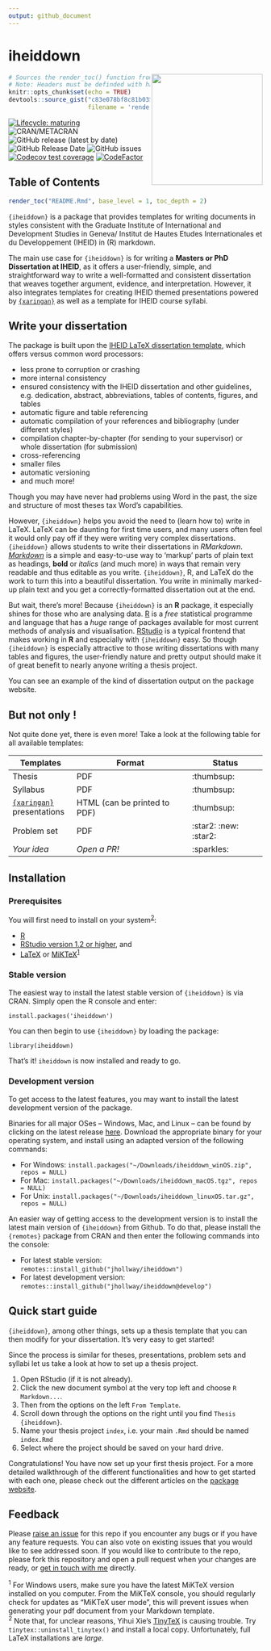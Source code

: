 ```yaml
---
output: github_document
---
```


# iheiddown 
<img src="man/figures/iheiddown.png" align="right" width="220"/>

```r
# Sources the render_toc() function from Garrick Aden Buie
# Note: Headers must be definded with hashtags for correct parsing
knitr::opts_chunk$set(echo = TRUE)
devtools::source_gist("c83e078bf8c81b035e32c3fc0cf04ee8", 
                      filename = 'render_toc.R')
```

<!-- badges: start -->
[![Lifecycle: maturing](https://img.shields.io/badge/lifecycle-maturing-blue.svg)](https://lifecycle.r-lib.org/articles/stages.html#maturing)
![CRAN/METACRAN](https://img.shields.io/cran/v/iheiddown)
![GitHub release (latest by date)](https://img.shields.io/github/v/release/jhollway/iheiddown)
![GitHub Release Date](https://img.shields.io/github/release-date/jhollway/iheiddown)
![GitHub issues](https://img.shields.io/github/issues-raw/jhollway/iheiddown)
<!-- [![HitCount](http://hits.dwyl.com/jhollway/iheiddown.svg)](http://hits.dwyl.com/jhollway/iheiddown) -->
[![Codecov test coverage](https://codecov.io/gh/jhollway/iheiddown/branch/main/graph/badge.svg)](https://codecov.io/gh/jhollway/iheiddown?branch=main)
[![CodeFactor](https://www.codefactor.io/repository/github/jhollway/iheiddown/badge/main)](https://www.codefactor.io/repository/github/jhollway/iheiddown/overview/main)
<!-- ![GitHub All Releases](https://img.shields.io/github/downloads/jhollway/iheiddown/total) -->
<!-- badges: end -->

## Table of Contents

```r
render_toc("README.Rmd", base_level = 1, toc_depth = 2)
```

`{iheiddown}` is a package that provides templates for writing documents
in styles consistent with the Graduate Institute of International and Development Studies in Geneva/
Institut de Hautes Etudes Internationales et du Developpement (IHEID)
in (R) markdown.

The main use case for `{iheiddown}` is for writing
a **Masters or PhD Dissertation at IHEID**,
as it offers a user-friendly, simple, and straightforward way
to write a well-formatted and consistent dissertation
that weaves together argument, evidence, and interpretation. However, it also
integrates templates for creating IHEID themed presentations powered by
[`{xaringan}`](https://github.com/yihui/xaringan) as well as a template for
IHEID course syllabi.

## Write your dissertation 

The package is built upon the [IHEID LaTeX dissertation template](https://github.com/jhollway/iheidmytex),
which offers versus common word processors:

- less prone to corruption or crashing
- more internal consistency
- ensured consistency with the IHEID dissertation and other guidelines, e.g. dedication, abstract, abbreviations, 
tables of contents, figures, and tables
- automatic figure and table referencing
- automatic compilation of your references and bibliography (under different styles)
- compilation chapter-by-chapter (for sending to your supervisor) or whole dissertation (for submission)
- cross-referencing
- smaller files
- automatic versioning
- and much more!

Though you may have never had problems using Word in the past, 
the size and structure of most theses tax Word's capabilities. 

However, `{iheiddown}` helps you avoid the need to (learn how to) write in LaTeX.
LaTeX can be daunting for first time users, 
and many users often feel it would only pay off if they were writing very complex dissertations.
`{iheiddown}` allows students to write their dissertations in _RMarkdown_.
[_Markdown_](https://www.markdownguide.org) is a simple and easy-to-use way to 'markup' parts of plain text as headings, **bold** or *italics*
(and much more) in ways that remain very readable and thus editable as you write.
`{iheiddown}`, R, and LaTeX do the work to turn this into a beautiful dissertation.
You write in minimally marked-up plain text and you get a correctly-formatted dissertation out at the end.

But wait, there's more!
Because `{iheiddown}` is an **R** package,
it especially shines for those who are analysing data.
[R](https://www.r-project.org) is a *free* statistical programme and language 
that has a *huge* range of packages available for most current methods of analysis and visualisation.
[RStudio](https://www.rstudio.com) is a typical frontend that makes working in **R**
and especially with `{iheiddown}` easy.
So though `{iheiddown}` is especially attractive to those writing dissertations with many tables and figures,
the user-friendly nature and pretty output should make it of great benefit to nearly anyone writing a thesis project.

You can see an example of the kind of dissertation output on the package website.

## But not only !

Not quite done yet, there is even more! Take a look at the following table for
all available templates:

| Templates        | Format                       | Status             |
| ---------------- | ---------------------------- | ------------------ |
| Thesis           | PDF                          | :thumbsup: |
| Syllabus         | PDF                          | :thumbsup: |
| [`{xaringan}`](https://github.com/yihui/xaringan) presentations    | HTML (can be printed to PDF) | :thumbsup: |
| Problem set      | PDF                          | :star2: :new: :star2: |
| *Your idea*      | *Open a PR!*                          | :sparkles: |


## Installation

### Prerequisites

You will first need to install on your system<sup>[2](#myfootnote2)</sup>:

- [R](https://cran.r-project.org)
- [RStudio version 1.2 or higher](https://www.rstudio.com/products/rstudio/download/#download), and 
- [LaTeX](https://www.latex-project.org/get/) or [MiKTeX](https://miktex.org/howto/install-miktex/)<sup>[1](#myfootnote1)</sup>

### Stable version

The easiest way to install the latest stable version of `{iheiddown}` is via CRAN.
Simply open the R console and enter:

`install.packages('iheiddown')`

You can then begin to use `{iheiddown}` by loading the package:

`library(iheiddown)`

That's it! `iheiddown` is now installed and ready to go.

### Development version

To get access to the latest features, you may want to install the latest
development version of the package.

Binaries for all major OSes -- Windows, Mac, and Linux -- 
can be found by clicking on the latest release [here](https://github.com/jhollway/iheiddown/releases/latest).
Download the appropriate binary for your operating system,
and install using an adapted version of the following commands:

- For Windows: `install.packages("~/Downloads/iheiddown_winOS.zip", repos = NULL)`
- For Mac: `install.packages("~/Downloads/iheiddown_macOS.tgz", repos = NULL)`
- For Unix: `install.packages("~/Downloads/iheiddown_linuxOS.tar.gz", repos = NULL)`

An easier way of getting access to the development version is to install the
latest main version of `{iheiddown}` from Github.
To do that, please install the `{remotes}` package from CRAN and then enter the
following commands into the console:

- For latest stable version: `remotes::install_github("jhollway/iheiddown")`
- For latest development version: `remotes::install_github("jhollway/iheiddown@develop")`

## Quick start guide

`{iheiddown}`, among other things, sets up a thesis template that you can
then modify for your dissertation. It's very easy to get started!

Since the process is similar for theses, presentations, problem sets and syllabi
let us take a look at how to set up a thesis project.

1. Open RStudio (if it is not already).
1. Click the new document symbol at the very top left and choose `R Markdown...`. 
1. Then from the options on the left `From Template`. 
1. Scroll down through the options on the right until you find `Thesis   {iheiddown}`.
1. Name your thesis project `index`, i.e. your main `.Rmd` should be named `index.Rmd`
1. Select where the project should be saved on your hard drive.

Congratulations! You have now set up your first thesis project. For a more
detailed walkthrough of the different functionalities and how to get started
with each one, please check out the different articles on the
[package website](https://jhollway.github.io/iheiddown/).



<!--
Commented this out since it is a duplicate of the information we have already
on the website in the vignette. A quick start guide should suffice on the
landing page. What do you think ?
### Writing your thesis

When you create the template for the first time, 
the main document you have created (e.g. 'Untitled.Rmd') will automatically open in RStudio.
In this document you can enter in key details about yourself and your dissertation
between the \-\-\- and \-\-\-.
Note that any text after hashtags, \#, are comments only and are not computed. 

The \#metadata\# section should be fairly self-explanatory.
The \#front matter\# section includes pointers to various front matter elements,
such as dedications, acknowledgments (thank you), abbreviations, and your abstract.
Note that it points to files in a folder created by the template 
called "front-and-back-matter/".
If you look in this folder, you will find placeholders for your own
abstract and acknowledgments.
You can simply edit these and the 
edited versions will be used when the thesis is compiled.
This section also includes various options for 
toggling lists of figures, tables, etc, in the final version.

The \#bibliography\# section points to where the bibtex file (.bib) with
all your bibliographic information resides.
You can also just call your .bib file "references.bib" and replace the
template version in the bib/ folder.
Lastly, the \#formatting\# section offers options for changing the format
ready for printing.
You can mostly ignore the \#output\# section, for now.

Below the second \-\-\- is some example text that will become 
the preface of the thesis when it is compiled.
So where is the real content of the dissertation?

Just as the abstract and acknowledgements, etc,
were kept in a "front-matter/" folder,
so too are the individual chapters of your dissertation
kept in a "chapters/" folder.
The placeholder text is designed to take you through the
basic syntax and more complicated options available when
using _RMarkdown_,
but once you feel comfortable and have created your own
examples, feel free to delete the placeholder text
(or even the files) and create your own in its place.

_Markdown_ is easy to read as well as write,
so there's no need for endless compilation.
But when it comes time to compile the document,
just turn to your main .Rmd file ('Untitled.Rmd' in our case)
and either click the `Knit` button at the top
or use the keyboard shortcut `Shift-Cmd-K` (Mac) or `Shift-Ctrl-K` (Windows).

Finally, please check out the package website's thesis article for a more
detailed look at the contents of your thesis project and a step by step guide
on how to generate one.
-->

<!-- 
## Knitting individual chapters

To knit an individual chapter without compiling the entire thesis:
1. open the **.Rmd** file of a chapter
2. add a YAML header specifying the output format(s) (e.g. `bookdown::word_document2` for a word document you might want to upload to Google Docs for feedback from collaborators)
3. Click the `knit` button (the output file is then saved in the root folder)

As shown in the sample chapters' YAML headers, to output a single chapter to PDF, use:

```yaml
output:
  bookdown::pdf_document2:
    template: templates/iheiddiss.tex
```
This will format the chapter in the myiheidtex style but without including the front matter (table of contents, abstract, etc)


### Output

All your front matter and chapters of your thesis will be compiled
and the complete product can be found under the project folder "versions/".
A date is automatically appended to the filename to assist with tracking versions.

The PDF version is fully functional. 
The word, gitbook and epub versions might be developed at a later time.
-->
## Feedback

Please [raise an issue](https://github.com/jhollway/iheiddown/issues) for this repo
if you encounter any bugs or if you have any feature requests.
You can also vote on existing issues that you would like to see addressed soon.
If you would like to contribute to the repo,
please fork this repository and open a pull request when your changes are ready,
or [get in touch with me](https://jameshollway.com) directly.

<sup><a name="myfootnote1">1</a></sup> For Windows users, make sure you have the latest MiKTeX version installed on you computer. From the MiKTeX console, you should regularly check for updates as "MiKTeX user mode", this will prevent issues when generating your pdf document from your Markdown template.    
<sup><a name="myfootnote2">2</a></sup> Note that, for unclear reasons, Yihui Xie's [TinyTeX](https://yihui.org/tinytex/) is causing trouble. Try `tinytex::uninstall_tinytex()` and install a local copy. Unfortunately, full LaTeX installations are *large*.
